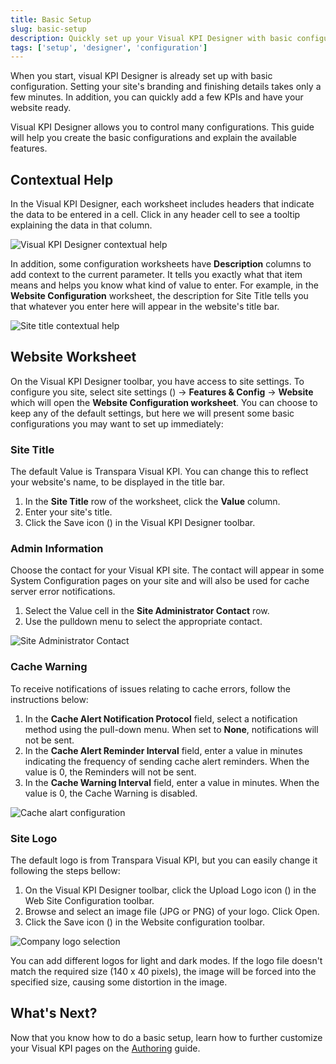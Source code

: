 ```yaml
---
title: Basic Setup
slug: basic-setup
description: Quickly set up your Visual KPI Designer with basic configurations, including site branding, admin settings, cache alerts, and logo customization.
tags: ['setup', 'designer', 'configuration']
---
```


<head>
  <title>Basic Setup</title>
  <meta name="keywords" content="basic setup, visual KPI Designer, site configuration, site branding, cache alerts, admin settings, site logo, dark mode logo, website worksheet, contextual help"/>
</head>


When you start, visual KPI Designer is already set up with basic configuration. Setting your site's branding and finishing details takes only a few minutes. In addition, you can quickly add a few KPIs and have your website ready.

Visual KPI Designer allows you to control many configurations. This guide will help you create the basic configurations and explain the available features.

## Contextual Help

In the Visual KPI Designer, each worksheet includes headers that indicate the data to be entered in a cell. Click in any header cell to see a tooltip explaining the data in that column.

<Image
  src="media/designer/installation-and-setup/basic-setup/contextual-helper.png"
  alt="Visual KPI Designer contextual help"
/>

In addition, some configuration worksheets have **Description** columns to add context to the current parameter. It tells you exactly what that item means and helps you know what kind of value to enter. For example, in the **Website Configuration** worksheet, the description for Site Title tells you that whatever you enter here will appear in the website's title bar.

<Image
  src="media/designer/installation-and-setup/basic-setup/site-title-configuration.png"
  alt="Site title contextual help"
/>

## Website Worksheet

On the Visual KPI Designer toolbar, you have access to site settings. To configure you site, select site settings (<PngFont name='options28' />) &#8594; **Features & Config** &#8594; **Website** which will open the **Website Configuration worksheet**. You can choose to keep any of the default settings, but here we will present some basic configurations you may want to set up immediately:

### Site Title

The default Value is Transpara Visual KPI. You can change this to reflect your website's name, to be displayed in the title bar.

1. In the **Site Title** row of the worksheet, click the **Value** column.
2. Enter your site's title.
3. Click the Save icon (<PngFont name='save28' />) in the Visual KPI Designer toolbar.

### Admin Information

Choose the contact for your Visual KPI site. The contact will appear in some System Configuration pages on your site and will also be used for cache server error notifications.

1. Select the Value cell in the **Site Administrator Contact** row.
2. Use the pulldown menu to select the appropriate contact.

<Image
  src="media/designer/installation-and-setup/basic-setup/site-administrator-contact.png"
  alt="Site Administrator Contact"
/>

### Cache Warning

To receive notifications of issues relating to cache errors, follow the instructions below:

1. In the **Cache Alert Notification Protocol** field, select a notification method using the pull-down menu. When set to **None**, notifications will not be sent.
2. In the **Cache Alert Reminder Interval** field, enter a value in minutes indicating the frequency of sending cache alert reminders. When the value is 0, the Reminders will not be sent.
3. In the **Cache Warning Interval** field, enter a value in minutes. When the value is 0, the Cache Warning is disabled.

<Image
  src="media/designer/installation-and-setup/basic-setup/cache-alert.png"
  alt="Cache alart configuration"
/>

### Site Logo

The default logo is from Transpara Visual KPI, but you can easily change it following the steps bellow:

1. On the Visual KPI Designer toolbar, click the Upload Logo icon (<PngFont name='selecticon28' />) in the Web Site Configuration toolbar.
2. Browse and select an image file (JPG or PNG) of your logo. Click Open.
3. Click the Save icon (<PngFont name='save28' />) in the Website configuration toolbar.

<Image
  src="media/designer/installation-and-setup/basic-setup/logo-selection.png"
  alt="Company logo selection"
  size="70%" 
/>

<Callout type="note" title="Dark Mode Logo">
You can add different logos for light and dark modes. 
</Callout>

<Callout type="note" title="Logo Size">
If the logo file doesn't match the required size (140 x 40 pixels), the image will be forced into the specified size, causing some distortion in the image.
</Callout>

## What's Next?

Now that you know how to do a basic setup, learn how to further customize your Visual KPI pages on the [Authoring](/visual-kpi-designer/authoring/overview) guide.